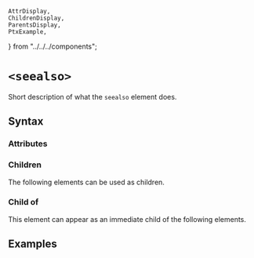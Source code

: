     AttrDisplay,
    ChildrenDisplay,
    ParentsDisplay,
    PtxExample,
} from "../../../components";

# `<seealso>`

Short description of what the `seealso` element does.

## Syntax

### Attributes

<AttrDisplay name="seealso" />

### Children

The following elements can be used as children.

<ChildrenDisplay name="seealso" />

### Child of

This element can appear as an immediate child of the following elements.

<ParentsDisplay name="seealso" />

## Examples

    